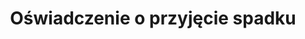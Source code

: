 ---
slug: oswiadczenie-o-przyjeciu-spadku
title: Oświadczenie o przyjęcie spadku
categories: [rodzina]
priceId: price_1Nl9voDqWXJnMCTYiTNFyPcS
draft: true
---